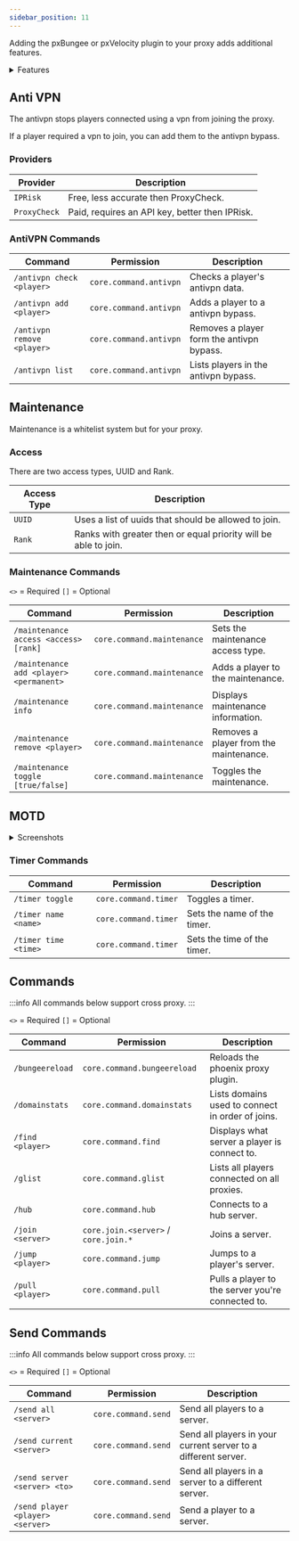 ```yaml
---
sidebar_position: 11
---
```


Adding the pxBungee or pxVelocity plugin to your proxy adds additional features.

<details>
<summary>Features</summary>

- Staff join, leave and switch messages.
- Anti VPN.
- Maintenance.
- Server List MOTD.
- Additional [Commands](#commands).
</details>

## Anti VPN

The antivpn stops players connected using a vpn from joining the proxy.

If a player required a vpn to join, you can add them to the antivpn bypass.

### Providers

Provider     | Description
------------ | ----------------------------------------------
`IPRisk`     | Free, less accurate then ProxyCheck.
`ProxyCheck` | Paid, requires an API key, better then IPRisk.

### AntiVPN Commands

Command                    | Permission             | Description
-------------------------- | ---------------------- | -----------------------------------------
`/antivpn check <player>`  | `core.command.antivpn` | Checks a player's antivpn data.
`/antivpn add <player>`    | `core.command.antivpn` | Adds a player to a antivpn bypass.
`/antivpn remove <player>` | `core.command.antivpn` | Removes a player form the antivpn bypass.
`/antivpn list`            | `core.command.antivpn` | Lists players in the antivpn bypass.

## Maintenance

Maintenance is a whitelist system but for your proxy.

### Access

There are two access types, UUID and Rank.

Access Type | Description
----------- | ---------------------------------------------------------------
`UUID`      | Uses a list of uuids that should be allowed to join.
`Rank`      | Ranks with greater then or equal priority will be able to join.

### Maintenance Commands

`<>` = Required `[]` = Optional

Command                                 | Permission                 | Description
--------------------------------------- | -------------------------- | --------------------------------------
`/maintenance access <access> [rank]`   | `core.command.maintenance` | Sets the maintenance access type.
`/maintenance add <player> <permanent>` | `core.command.maintenance` | Adds a player to the maintenance.
`/maintenance info`                     | `core.command.maintenance` | Displays maintenance information.
`/maintenance remove <player>`          | `core.command.maintenance` | Removes a player from the maintenance.
`/maintenance toggle [true/false]`      | `core.command.maintenance` | Toggles the maintenance.

## MOTD

<details>
<summary>Screenshots</summary>

![Default](./assets/motd/default.png)
![Timer](./assets/motd/timer.png)
![Timer Finished](./assets/motd/timer-finished.png)
![Maintenance](./assets/motd/maintenance.png)
![Maintenance Timer](./assets/motd/maintenance-timer.png)
</details>

### Timer Commands

Command              | Permission           | Description
-------------------- | -------------------- | ---------------------------
`/timer toggle`      | `core.command.timer` | Toggles a timer.
`/timer name <name>` | `core.command.timer` | Sets the name of the timer.
`/timer time <time>` | `core.command.timer` | Sets the time of the timer.

## Commands

:::info
All commands below support cross proxy.
:::

`<>` = Required `[]` = Optional

Command          | Permission                           | Description
---------------- | ------------------------------------ | -------------------------------------------------
`/bungeereload`  | `core.command.bungeereload`          | Reloads the phoenix proxy plugin.
`/domainstats`   | `core.command.domainstats`           | Lists domains used to connect in order of joins.
`/find <player>` | `core.command.find`                  | Displays what server a player is connect to.
`/glist`         | `core.command.glist`                 | Lists all players connected on all proxies.
`/hub`           | `core.command.hub`                   | Connects to a hub server.
`/join <server>` | `core.join.<server>` / `core.join.*` | Joins a server.
`/jump <player>` | `core.command.jump`                  | Jumps to a player's server.
`/pull <player>` | `core.command.pull`                  | Pulls a player to the server you're connected to.

## Send Commands

:::info
All commands below support cross proxy.
:::

`<>` = Required `[]` = Optional

Command                          | Permission          | Description
-------------------------------- | ------------------- | --------------------------------------------------------------
`/send all <server>`             | `core.command.send` | Send all players to a server.
`/send current <server>`         | `core.command.send` | Send all players in your current server to a different server.
`/send server <server> <to>`     | `core.command.send` | Send all players in a server to a different server.
`/send player <player> <server>` | `core.command.send` | Send a player to a server.

<!-- 

J4C0B3Y - 5/4/24

Please help me, ive been doing docs for weeks without sleep.
Creaxx is torturing me in his basement, please free me.

If he finds out im crying out for help, i will be punished.

-->